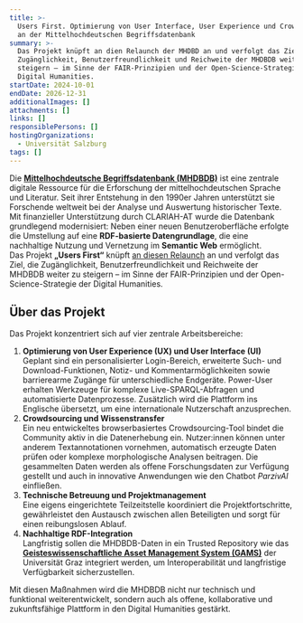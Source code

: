 ```yaml
---
title: >-
  Users First. Optimierung von User Interface, User Experience und Crowdsourcing
  an der Mittelhochdeutschen Begriffsdatenbank
summary: >-
  Das Projekt knüpft an dien Relaunch der MHDBD an und verfolgt das Ziel, die
  Zugänglichkeit, Benutzerfreundlichkeit und Reichweite der MHDBDB weiter zu
  steigern – im Sinne der FAIR-Prinzipien und der Open-Science-Strategie der
  Digital Humanities.
startDate: 2024-10-01
endDate: 2026-12-31
additionalImages: []
attachments: []
links: []
responsiblePersons: []
hostingOrganizations:
  - Universität Salzburg
tags: []
---
```

Die [**Mittelhochdeutsche Begriffsdatenbank (MHDBDB)**](https://mhdbdb.sbg.ac.at/) ist eine zentrale digitale Ressource für die Erforschung der mittelhochdeutschen Sprache und Literatur. Seit ihrer Entstehung in den 1990er Jahren unterstützt sie Forschende weltweit bei der Analyse und Auswertung historischer Texte. Mit finanzieller Unterstützung durch CLARIAH-AT wurde die Datenbank grundlegend modernisiert: Neben einer neuen Benutzeroberfläche erfolgte die Umstellung auf eine **RDF-basierte Datengrundlage**, die eine nachhaltige Nutzung und Vernetzung im **Semantic Web** ermöglicht.\
Das Projekt **„Users First“** knüpft [an diesen Relaunch](projects/digital-sustainability-relaunch-mhdbdb/) an und verfolgt das Ziel, die Zugänglichkeit, Benutzerfreundlichkeit und Reichweite der MHDBDB weiter zu steigern – im Sinne der FAIR-Prinzipien und der Open-Science-Strategie der Digital Humanities.

## Über das Projekt

Das Projekt konzentriert sich auf vier zentrale Arbeitsbereiche:

1. **Optimierung von User Experience (UX) und User Interface (UI)**\
   Geplant sind ein personalisierter Login-Bereich, erweiterte Such- und Download-Funktionen, Notiz- und Kommentarmöglichkeiten sowie barrierearme Zugänge für unterschiedliche Endgeräte. Power-User erhalten Werkzeuge für komplexe Live-SPARQL-Abfragen und automatisierte Datenprozesse. Zusätzlich wird die Plattform ins Englische übersetzt, um eine internationale Nutzerschaft anzusprechen.
2. **Crowdsourcing und Wissenstransfer**\
   Ein neu entwickeltes browserbasiertes Crowdsourcing-Tool bindet die Community aktiv in die Datenerhebung ein. Nutzer:innen können unter anderem Textannotationen vornehmen, automatisch erzeugte Daten prüfen oder komplexe morphologische Analysen beitragen. Die gesammelten Daten werden als offene Forschungsdaten zur Verfügung gestellt und auch in innovative Anwendungen wie den Chatbot *ParzivAI* einfließen.
3. **Technische Betreuung und Projektmanagement**\
   Eine eigens eingerichtete Teilzeitstelle koordiniert die Projektfortschritte, gewährleistet den Austausch zwischen allen Beteiligten und sorgt für einen reibungslosen Ablauf.
4. **Nachhaltige RDF-Integration**\
   Langfristig sollen die MHDBDB-Daten in ein Trusted Repository wie das [**Geisteswissenschaftliche Asset Management System (GAMS)**](https://gams.uni-graz.at/) der Universität Graz integriert werden, um Interoperabilität und langfristige Verfügbarkeit sicherzustellen.

Mit diesen Maßnahmen wird die MHDBDB nicht nur technisch und funktional weiterentwickelt, sondern auch als offene, kollaborative und zukunftsfähige Plattform in den Digital Humanities gestärkt.
